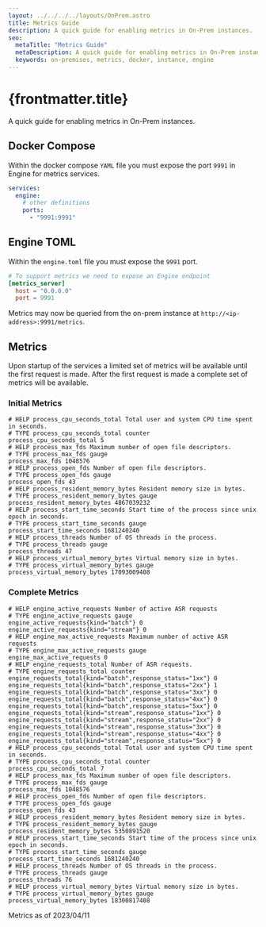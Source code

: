```yaml
---
layout: ../../../../layouts/OnPrem.astro
title: Metrics Guide
description: A quick guide for enabling metrics in On-Prem instances.
seo:
  metaTitle: "Metrics Guide"
  metaDescription: A quick guide for enabling metrics in On-Prem instances.
  keywords: on-premises, metrics, docker, instance, engine
---
```


# {frontmatter.title}

A quick guide for enabling metrics in On-Prem instances.

## Docker Compose

Within the docker compose `YAML` file you must expose the port `9991` in Engine for metrics services.

```yml
services:
  engine:
    # other definitions
    ports:
      - "9991:9991"
```

## Engine TOML

Within the `engine.toml` file you must expose the `9991` port.

```toml
# To support metrics we need to expose an Engine endpoint
[metrics_server]
  host = "0.0.0.0"
  port = 9991
```

Metrics may now be queried from the on-prem instance at `http://<ip-address>:9991/metrics`.

## Metrics

Upon startup of the services a limited set of metrics will be available until the first request is made. After the first request is made a complete set of metrics will be available.

### Initial Metrics

```
# HELP process_cpu_seconds_total Total user and system CPU time spent in seconds.
# TYPE process_cpu_seconds_total counter
process_cpu_seconds_total 5
# HELP process_max_fds Maximum number of open file descriptors.
# TYPE process_max_fds gauge
process_max_fds 1048576
# HELP process_open_fds Number of open file descriptors.
# TYPE process_open_fds gauge
process_open_fds 43
# HELP process_resident_memory_bytes Resident memory size in bytes.
# TYPE process_resident_memory_bytes gauge
process_resident_memory_bytes 4867039232
# HELP process_start_time_seconds Start time of the process since unix epoch in seconds.
# TYPE process_start_time_seconds gauge
process_start_time_seconds 1681240240
# HELP process_threads Number of OS threads in the process.
# TYPE process_threads gauge
process_threads 47
# HELP process_virtual_memory_bytes Virtual memory size in bytes.
# TYPE process_virtual_memory_bytes gauge
process_virtual_memory_bytes 17093009408
```

### Complete Metrics

```
# HELP engine_active_requests Number of active ASR requests
# TYPE engine_active_requests gauge
engine_active_requests{kind="batch"} 0
engine_active_requests{kind="stream"} 0
# HELP engine_max_active_requests Maximum number of active ASR requests
# TYPE engine_max_active_requests gauge
engine_max_active_requests 0
# HELP engine_requests_total Number of ASR requests.
# TYPE engine_requests_total counter
engine_requests_total{kind="batch",response_status="1xx"} 0
engine_requests_total{kind="batch",response_status="2xx"} 1
engine_requests_total{kind="batch",response_status="3xx"} 0
engine_requests_total{kind="batch",response_status="4xx"} 0
engine_requests_total{kind="batch",response_status="5xx"} 0
engine_requests_total{kind="stream",response_status="1xx"} 0
engine_requests_total{kind="stream",response_status="2xx"} 0
engine_requests_total{kind="stream",response_status="3xx"} 0
engine_requests_total{kind="stream",response_status="4xx"} 0
engine_requests_total{kind="stream",response_status="5xx"} 0
# HELP process_cpu_seconds_total Total user and system CPU time spent in seconds.
# TYPE process_cpu_seconds_total counter
process_cpu_seconds_total 7
# HELP process_max_fds Maximum number of open file descriptors.
# TYPE process_max_fds gauge
process_max_fds 1048576
# HELP process_open_fds Number of open file descriptors.
# TYPE process_open_fds gauge
process_open_fds 43
# HELP process_resident_memory_bytes Resident memory size in bytes.
# TYPE process_resident_memory_bytes gauge
process_resident_memory_bytes 5350891520
# HELP process_start_time_seconds Start time of the process since unix epoch in seconds.
# TYPE process_start_time_seconds gauge
process_start_time_seconds 1681240240
# HELP process_threads Number of OS threads in the process.
# TYPE process_threads gauge
process_threads 76
# HELP process_virtual_memory_bytes Virtual memory size in bytes.
# TYPE process_virtual_memory_bytes gauge
process_virtual_memory_bytes 18300817408

```

Metrics as of 2023/04/11
